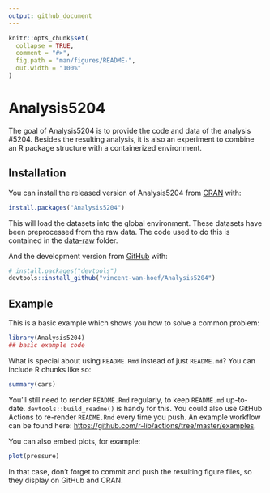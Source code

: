 ```yaml
---
output: github_document
---
```


<!-- README.md is generated from README.Rmd. Please edit that file -->

```r
knitr::opts_chunk$set(
  collapse = TRUE,
  comment = "#>",
  fig.path = "man/figures/README-",
  out.width = "100%"
)
```

# Analysis5204

<!-- badges: start -->
<!-- badges: end -->

The goal of Analysis5204 is to provide the code and data of the analysis #5204. Besides the resulting analysis, it is also an experiment to combine an R package structure with a containerized environment. 

## Installation

You can install the released version of Analysis5204 from [CRAN](https://CRAN.R-project.org) with:

``` r
install.packages("Analysis5204")
```

This will load the datasets into the global environment. These datasets have been preprocessed from the raw data. The code used to do this is contained in the [data-raw](data-raw) folder.

And the development version from [GitHub](https://github.com/) with:

``` r
# install.packages("devtools")
devtools::install_github("vincent-van-hoef/Analysis5204")
```
## Example

This is a basic example which shows you how to solve a common problem:

```r
library(Analysis5204)
## basic example code
```

What is special about using `README.Rmd` instead of just `README.md`? You can include R chunks like so:

```r
summary(cars)
```

You'll still need to render `README.Rmd` regularly, to keep `README.md` up-to-date. `devtools::build_readme()` is handy for this. You could also use GitHub Actions to re-render `README.Rmd` every time you push. An example workflow can be found here: <https://github.com/r-lib/actions/tree/master/examples>.

You can also embed plots, for example:

```r
plot(pressure)
```

In that case, don't forget to commit and push the resulting figure files, so they display on GitHub and CRAN.
